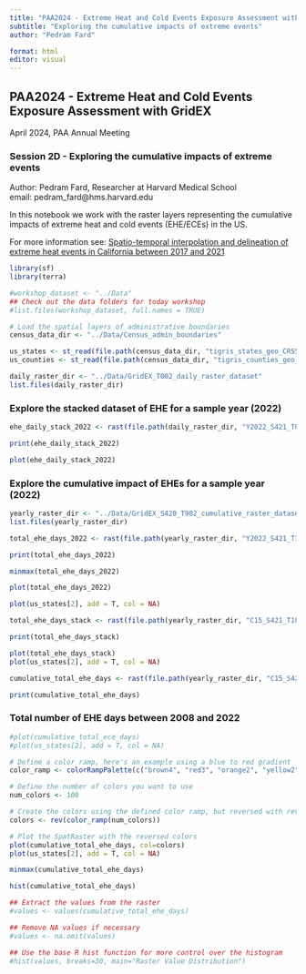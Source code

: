 ```yaml
---
title: "PAA2024 - Extreme Heat and Cold Events Exposure Assessment with GridEX"
subtitle: "Exploring the cumulative impacts of extreme events"
author: "Pedram Fard"

format: html
editor: visual
---
```


## PAA2024 - Extreme Heat and Cold Events Exposure Assessment with GridEX

April 2024, PAA Annual Meeting

### Session 2D - Exploring the cumulative impacts of extreme events

Author: Pedram Fard, Researcher at Harvard Medical School\
email: pedram_fard\@hms.harvard.edu

In this notebook we work with the raster layers representing the cumulative impacts of extreme heat and cold events (EHE/ECEs) in the US.

For more information see: [Spatio-temporal interpolation and delineation of extreme heat events in California between 2017 and 2021](https://www.sciencedirect.com/science/article/pii/S0013935123017887?dgcid=rss_sd_all)

```r
library(sf)
library(terra)

#workshop_dataset <- "../Data"
## Check out the data folders for today workshop
#list.files(workshop_dataset, full.names = TRUE)

# Load the spatial layers of administrative boundaries 
census_data_dir <- "../Data/Census_admin_boundaries"

us_states <- st_read(file.path(census_data_dir, "tigris_states_geo_CRS5070.gpkg"))
us_counties <- st_read(file.path(census_data_dir, "tigris_counties_geo_CRS5070.gpkg"))
```

```r
daily_raster_dir <- "../Data/GridEX_T002_daily_raster_dataset"
list.files(daily_raster_dir)
```

### Explore the stacked dataset of EHE for a sample year (2022)

```r
ehe_daily_stack_2022 <- rast(file.path(daily_raster_dir, "Y2022_S421_T002_ehe_dissolved_grids_500_stack.tif"))

print(ehe_daily_stack_2022)
```

```r
plot(ehe_daily_stack_2022)
```

### Explore the cumulative impact of EHEs for a sample year (2022)

```r
yearly_raster_dir <- "../Data/GridEX_S420_T902_cumulative_raster_dataset"
list.files(yearly_raster_dir)
```

```r
total_ehe_days_2022 <- rast(file.path(yearly_raster_dir, "Y2022_S421_T102_ehe_dissolved_grids_500_cumulative.tif"))

print(total_ehe_days_2022)

```

```r
minmax(total_ehe_days_2022)

plot(total_ehe_days_2022)

plot(us_states[2], add = T, col = NA)
```

```r
total_ehe_days_stack <- rast(file.path(yearly_raster_dir, "C15_S421_T102_ehe_unified_grids_500_stack.tif"))

print(total_ehe_days_stack)
```

```r
plot(total_ehe_days_stack)
plot(us_states[2], add = T, col = NA)
```

```r
cumulative_total_ehe_days <- rast(file.path(yearly_raster_dir, "C15_S421_T902_ehe_unified_grids_500_cumulative.tif"))

print(cumulative_total_ehe_days)
```

### Total number of EHE days between 2008 and 2022

```r
#plot(cumulative_total_ece_days)
#plot(us_states[2], add = T, col = NA)

# Define a color ramp, here's an example using a blue to red gradient
color_ramp <- colorRampPalette(c("brown4", "red3", "orange2", "yellow2", "yellow"))

# Define the number of colors you want to use
num_colors <- 100

# Create the colors using the defined color ramp, but reversed with rev()
colors <- rev(color_ramp(num_colors))

# Plot the SpatRaster with the reversed colors
plot(cumulative_total_ehe_days, col=colors)
plot(us_states[2], add = T, col = NA)
```

```r
minmax(cumulative_total_ehe_days)
```

```r
hist(cumulative_total_ehe_days)

## Extract the values from the raster
#values <- values(cumulative_total_ehe_days)

## Remove NA values if necessary
#values <- na.omit(values)

## Use the base R hist function for more control over the histogram
#hist(values, breaks=30, main="Raster Value Distribution")
```
